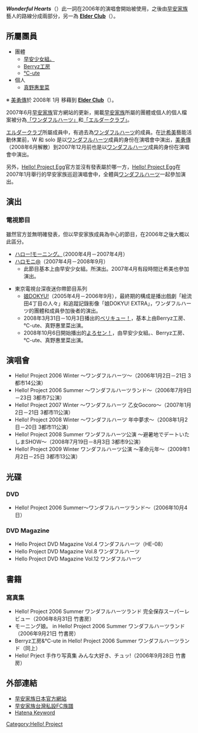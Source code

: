 {{NotChineseTitle|time=2019-01-19}}
'''''Wonderful Hearts'''''（{{lang|ja|[[ワンダフルハーツ|ワンダフルハーツ]]}}）此一詞在2006年的演唱會開始被使用，之後由[[早安家族|早安家族]]藝人的路線分成兩部分，另一為 '''[[Elder_Club|Elder Club]]'''（{{lang|ja|[[エルダークラブ|エルダークラブ]]}}）。

== 所屬團員 ==
*團體
**[[早安少女組。|早安少女組。]] 
**[[Berryz工房|Berryz工房]]
**[[℃-ute|℃-ute]]
*個人
**[[真野惠里菜|真野惠里菜]]

※  [[美勇傳|美勇傳]]於 2008年 1月 移藉到 '''[[Elder_Club|Elder Club]]'''（{{lang|ja|[[エルダークラブ|エルダークラブ]]}}）。

2007年6月[[早安家族|早安家族]]官方網站的更新，揭載[[早安家族|早安家族]]所屬的團體或個人的個人檔案被分為[[「ワンダフルハーツ」|「ワンダフルハーツ」]]和[[「エルダークラブ」|「エルダークラブ」]]。

[[エルダークラブ|エルダークラブ]]所屬成員中，有過去為[[ワンダフルハーツ|ワンダフルハーツ]]的成員。在[[辻希美|辻希美]]藝能活動休業前，W 和 solo 是以[[ワンダフルハーツ|ワンダフルハーツ]]成員的身份在演唱會中演出，[[美勇傳|美勇傳]]（2008年6月解散）到2007年12月前也是以[[ワンダフルハーツ|ワンダフルハーツ]]成員的身份在演唱會中演出。

另外，[[Hello!_Project_Egg|Hello! Project Egg]]官方並沒有發表屬於哪一方，[[Hello!_Project_Egg|Hello! Project Egg]]在2007年1月舉行的早安家族巡迴演唱會中，全體與[[ワンダフルハーツ|ワンダフルハーツ]]一起參加演出。

== 演出 ==
=== 電視節目 ===
雖然官方並無明確發表，但以早安家族成員為中心的節目，在2006年之後大概以此區分。

*[[ハロー!モーニング。|ハロー!モーニング。]]（2000年4月－2007年4月）
*[[ハロモニ@|ハロモニ@]]（2007年4月－2008年9月）
**此節目基本上由早安少女組。所演出。2007年4月有段時間辻希美也參加演出。 

*東京電視台深夜迷你帶節目系列 
**[[娘DOKYU!|娘DOKYU!]]（2005年4月－2006年9月），最終期的構成是播出戲劇「絵流田4丁目の人々」和追蹤記錄影像「娘DOKYU! EXTRA」，ワンダフルハーツ的團體和成員參加後者的演出。 
** 2008年3月31日－10月3日播出的[[ベリキュー！|ベリキュー！]]，基本上由Berryz工房、℃-ute、真野惠里菜出演。 
** 2008年10月6日開始播出的[[よろセン！|よろセン！]]，由早安少女組。、Berryz工房、℃-ute、真野惠里菜出演。 

== 演唱會 ==
*Hello! Project 2006 Winter ～ワンダフルハーツ～（2006年1月2日－21日 3都市14公演）
*Hello! Project 2006 Summer ～ワンダフルハーツランド～（2006年7月9日－23日 3都市7公演）
*Hello! Project 2007 Winter ～ワンダフルハーツ 乙女Gocoro～（2007年1月2日－21日 3都市11公演）
*Hello! Project 2008 Winter ～ワンダフルハーツ 年中夢求～（2008年1月2日－20日 3都市11公演）
*Hello! Project 2008 Summer ワンダフルハーツ公演 ～避暑地でデートいたしまSHOW～（2008年7月19日－8月3日 3都市9公演）
*Hello! Project 2009 Winter ワンダフルハーツ公演 ～革命元年～（2009年1月2日－25日 3都市13公演）

== 光碟 ==
=== DVD ===
*Hello! Project 2006 Summer～ワンダフルハーツランド～（2006年10月4日）

=== DVD Magazine ===
*Hello Project DVD Magazine Vol.4 ワンダフルハーツ（HE-08）
*Hello Project DVD Magazine Vol.8 ワンダフルハーツ
*Hello Project DVD Magazine Vol.12 ワンダフルハーツ

== 書籍 ==
=== 寫真集 ===
*Hello! Project 2006 Summer ワンダフルハーツランド 完全保存スーパーレビュー（2006年8月31日 竹書房）
*モーニング娘。 in Hello! Project 2006 Summer ワンダフルハーツランド（2006年9月21日 竹書房）
*Berryz工房&℃-ute in Hello! Project 2006 Summer ワンダフルハーツランド（同上）
*Hello! Prject 手作り写真集 みんな大好き、チュッ!（2006年9月28日 竹書房）

== 外部連結 ==
*[https://web.archive.org/web/20081023223722/http://www.helloproject.com/artistlistindex.html 早安家族日本官方網站]
*[https://web.archive.org/web/20081028193852/http://wiki.helloproject.tw/Wonderful+Hearts 早安家族台灣私設FC族譜]
*[http://d.hatena.ne.jp/keyword/%A5%EF%A5%F3%A5%C0%A5%D5%A5%EB%A5%CF%A1%BC%A5%C4 Hatena Keyword ] {{Wayback|url=http://d.hatena.ne.jp/keyword/%A5%EF%A5%F3%A5%C0%A5%D5%A5%EB%A5%CF%A1%BC%A5%C4 |date=20191016160028 }}

[[Category:Hello!_Project|Category:Hello! Project]]